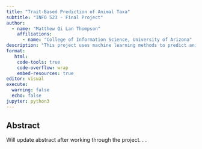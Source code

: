 ```yaml
---
title: "Trait-Based Prediction of Animal Taxa"
subtitle: "INFO 523 - Final Project"
author: 
  - name: "Matthew Qi Lan Thompson"
    affiliations:
      - name: "College of Information Science, University of Arizona"
description: "This project uses machine learning methods to predict animal taxa based on sexually selected traits. It works with binary trait presence and continuous evolutionary rates to evaluate predictive performance and interpretability."
format:
   html:
    code-tools: true
    code-overflow: wrap
    embed-resources: true
editor: visual
execute:
  warning: false
  echo: false
jupyter: python3
---
```


## Abstract

Will update abstract after working through the project. . .
